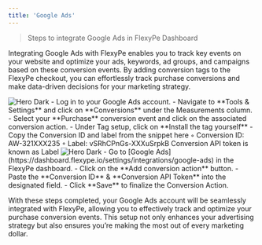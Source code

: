 ```yaml
---
title: 'Google Ads'
---
```


> Steps to integrate Google Ads in FlexyPe Dashboard

Integrating Google Ads with FlexyPe enables you to track key events on your website and optimize your ads, keywords, ad groups, and campaigns based on these conversion events. By adding conversion tags to the FlexyPe checkout, you can effortlessly track purchase conversions and make data-driven decisions for your marketing strategy.

<Steps>
  <Step title="Access Conversions in Google Ads">
    <img
      className="rounded-lg"
      src="/images/dashboard.png"
      alt="Hero Dark"
    />
    - Log in to your Google Ads account.
    - Navigate to **Tools & Settings** and click on **Conversions** under the Measurements column.
    - Select your **Purchase** conversion event and click on the associated conversion action.
    - Under Tag setup, click on **Install the tag yourself**
    - Copy the Conversion ID and label from the snippet here ◦ Conversion ID: AW-321XXX235 ◦ Label: vSRhCPnGs-XXXuSrpkB
    <Note>Conversion API token is known as Label</Note>
  </Step>
  <Step title="Integrate with FlexyPe">
    <img
      className="rounded-lg"
      src="/images/dashboard.png"
      alt="Hero Dark"
    />
    - Go to [Google Ads](https://dashboard.flexype.io/settings/integrations/google-ads) in the FlexyPe dashboard.
    - Click on the **Add conversion action** button.
    - Paste the **Conversion ID** & **Conversion API Token** into the designated field.
    - Click **Save** to finalize the Conversion Action.
  </Step>
</Steps>

With these steps completed, your Google Ads account will be seamlessly integrated with FlexyPe, allowing you to effectively track and optimize your purchase conversion events. This setup not only enhances your advertising strategy but also ensures you’re making the most out of every marketing dollar.
